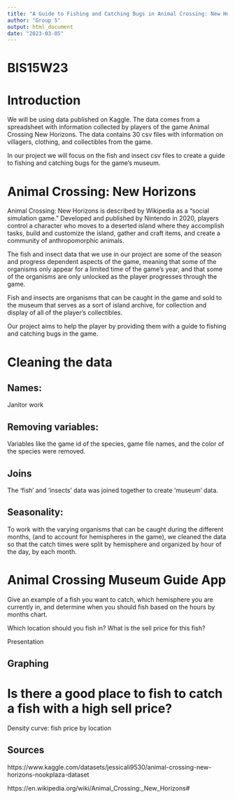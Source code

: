```yaml
---
title: "A Guide to Fishing and Catching Bugs in Animal Crossing: New Horizons"
author: "Group 5"
output: html_document
date: "2023-03-05"
---
```


# BIS15W23


# Introduction

We will be using data published on Kaggle. The data comes from a spreadsheet with information collected by players of the game Animal Crossing New Horizons. The data contains 30 csv files with information on villagers, clothing, and collectibles from the game. 

In our project we will focus on the fish and insect csv files to create a guide to fishing and catching bugs for the game's museum. 


# Animal Crossing: New Horizons
Animal Crossing: New Horizons is described by Wikipedia as a "social simulation game." Developed and published by Nintendo in 2020, players control a character who moves to a deserted island where they accomplish tasks, build and customize the island, gather and craft items, and create a community of anthropomorphic animals. 

The fish and insect data that we use in our project are some of the season and progress dependent aspects of the game, meaning that some of the organisms only appear for a limited time of the game's year, and that some of the organisms are only unlocked as the player progresses through the game. 

Fish and insects are organisms that can be caught in the game and sold to the museum that serves as a sort of island archive, for collection and display of all of the player's collectibles.

Our project aims to help the player by providing them with a guide to fishing and catching bugs in the game. 


# Cleaning the data

## Names: 
Janitor work

## Removing variables: 
Variables like the game id of the species, game file names, and the color of the species were removed. 

## Joins 
The 'fish' and 'insects' data was joined together to create 'museum' data. 

## Seasonality: 
To work with the varying organisms that can be caught during the different months, (and to account for hemispheres in the game), we cleaned the data so that the catch times were split by hemisphere and organized by hour of the day, by each month.

# Animal Crossing Museum Guide App
Give an example of a fish you want to catch, which hemisphere you are currently in, and determine when you should fish based on the hours by months chart. 

Which location should you fish in?
What is the sell price for this fish?

Presentation

## Graphing


# Is there a good place to fish to catch a fish with a high sell price?

Density curve: fish price by location
















## Sources

https://www.kaggle.com/datasets/jessicali9530/animal-crossing-new-horizons-nookplaza-dataset

https://en.wikipedia.org/wiki/Animal_Crossing:_New_Horizons#
